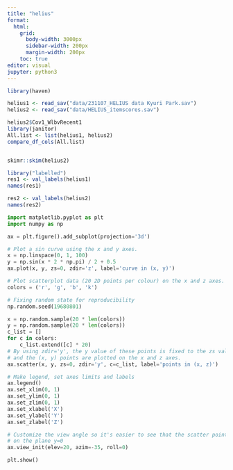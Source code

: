 ```yaml
---
title: "helius"
format:
  html:
    grid: 
      body-width: 3000px
      sidebar-width: 200px
      margin-width: 200px
    toc: true
editor: visual
jupyter: python3
---
```


```r
library(haven)

helius1 <- read_sav("data/231107_HELIUS data Kyuri Park.sav")
helius2 <- read_sav("data/HELIUS_itemscores.sav")

helius2$Cov1_WlbvRecent1
library(janitor)
All.list <- list(helius1, helius2)
compare_df_cols(All.list)


skimr::skim(helius2)

library("labelled")
res1 <- val_labels(helius1)
names(res1)

res2 <- val_labels(helius2)
names(res2)
```


```python
import matplotlib.pyplot as plt
import numpy as np

ax = plt.figure().add_subplot(projection='3d')

# Plot a sin curve using the x and y axes.
x = np.linspace(0, 1, 100)
y = np.sin(x * 2 * np.pi) / 2 + 0.5
ax.plot(x, y, zs=0, zdir='z', label='curve in (x, y)')

# Plot scatterplot data (20 2D points per colour) on the x and z axes.
colors = ('r', 'g', 'b', 'k')

# Fixing random state for reproducibility
np.random.seed(19680801)

x = np.random.sample(20 * len(colors))
y = np.random.sample(20 * len(colors))
c_list = []
for c in colors:
    c_list.extend([c] * 20)
# By using zdir='y', the y value of these points is fixed to the zs value 0
# and the (x, y) points are plotted on the x and z axes.
ax.scatter(x, y, zs=0, zdir='y', c=c_list, label='points in (x, z)')

# Make legend, set axes limits and labels
ax.legend()
ax.set_xlim(0, 1)
ax.set_ylim(0, 1)
ax.set_zlim(0, 1)
ax.set_xlabel('X')
ax.set_ylabel('Y')
ax.set_zlabel('Z')

# Customize the view angle so it's easier to see that the scatter points lie
# on the plane y=0
ax.view_init(elev=20, azim=-35, roll=0)

plt.show()
```

